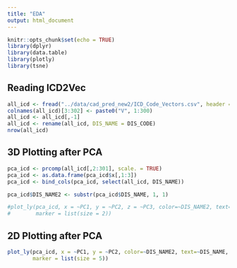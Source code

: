 ```yaml
---
title: "EDA"
output: html_document
---
```


```r
knitr::opts_chunk$set(echo = TRUE)
library(dplyr)
library(data.table)
library(plotly)
library(tsne)

```

## Reading ICD2Vec


```r
all_icd <- fread("../data/cad_pred_new2/ICD_Code_Vectors.csv", header = TRUE, data.table=FALSE)
colnames(all_icd)[3:302] <- paste0("V", 1:300)
all_icd <- all_icd[,-1]
all_icd <- rename(all_icd, DIS_NAME = DIS_CODE)
nrow(all_icd)
```

## 3D Plotting after PCA


```r
pca_icd <- prcomp(all_icd[,2:301], scale. = TRUE)
pca_icd <- as.data.frame(pca_icd$x[,1:3])
pca_icd <- bind_cols(pca_icd, select(all_icd, DIS_NAME))

pca_icd$DIS_NAME2 <- substr(pca_icd$DIS_NAME, 1, 1)

#plot_ly(pca_icd, x = ~PC1, y = ~PC2, z = ~PC3, color=~DIS_NAME2, text=~DIS_NAME,
#        marker = list(size = 2))

```

## 2D Plotting after PCA


```r


plot_ly(pca_icd, x = ~PC1, y = ~PC2, color=~DIS_NAME2, text=~DIS_NAME,
        marker = list(size = 5))


```

